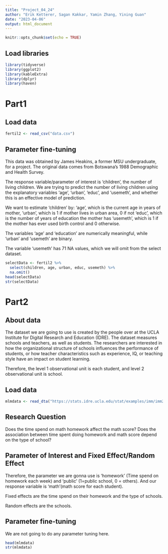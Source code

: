 ```yaml
---
title: "Project_04_24"
author: "Erik Ketterer, Sagan Kakkar, Yamin Zhang, Yining Guan"
date: "2023-04-06"
output: html_document
---
```


```r
knitr::opts_chunk$set(echo = TRUE)
```

## Load libraries
```r
library(tidyverse)
library(ggplot2)
library(kableExtra)
library(dplyr)
library(haven)
```

# Part1

## Load data
```r
fertil2 <- read_csv("data.csv")
```

## Parameter fine-tuning
This data was obtained by James Heakins, a former MSU undergraduate, for a project.  The original data comes from Botswana's 1988 Demographic and Health Survey. 

The response variable/parameter of interest is 'children', the number of living children.  We are trying to predict the number of living children using the explanatory variables 'age', 'urban', 'educ', and 'usemeth', and whether this is an effective model of prediction.  

We want to estimate 'children' by:
  'age', which is the current age in years of mother, 
  'urban', which is 1 if mother lives in urban area, 0 if not
  'educ', which is the number of years of education the mother has
  'usemeth', which is 1 if the mother has ever used birth control and 0 otherwise.
  
The variables 'age' and 'education' are numerically meaningful, while 'urban' and 'usemeth' are binary.

The variable 'usemeth' has 71 NA values, which we will omit from the select dataset.
  
  
```r
selectData <- fertil2 %>%
  select(children, age, urban, educ, usemeth) %>%
  na.omit()
head(selectData)
str(selectData)
```

# Part2

## About data
The dataset we are going to use is created by the people over at the UCLA Institute for Digital Research and Education (IDRE). 
The dataset measures schools and teachers, as well as students. The researchers are interested in how the organizational structure of schools influences the performance of students, or how teacher characteristics such as experience, IQ, or teaching style have an impact on student learning.

Therefore, the level 1 observational unit is each student, and level 2 observational unit is school.

## Load data
```r
mlmdata <- read_dta("https://stats.idre.ucla.edu/stat/examples/imm/imm23.dta")
```

## Research Question

Does the time spend on math homework affect the math score?
Does the association between time spent doing homework and math score depend on the type of school?

## Parameter of Interest and Fixed Effect/Random Effect

Therefore, the parameter we are gonna use is 'homework' (Time spend on homework each week) and 'public' (1=public school, 0 = others). And our response variable is 'math'(math score for each student).

Fixed effects are the time spend on their homework and the type of schools.

Random effects are the schools.

## Parameter fine-tuning
We are not going to do any parameter tuning here.
```r
head(mlmdata)
str(mlmdata)
```

